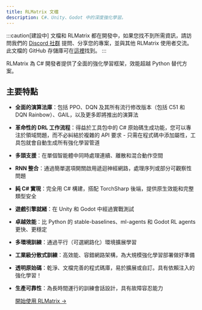 ```yaml
---
title: RLMatrix 文檔
description: C#、Unity、Godot 中的深度強化學習。
---
```


:::caution[建設中]
文檔和 RLMatrix 都在開發中，如果您找不到所需資訊，請訪問我們的 [Discord 社群](https://discord.gg/ppgr44rBHn) 提問、分享您的專案，並與其他 RLMatrix 使用者交流。
此文檔的 GitHub 存儲庫可在[這裡](https://github.com/asieradzk/RLMatrixDocumentation)找到。
:::


RLMatrix 為 C# 開發者提供了全面的強化學習框架，效能超越 Python 替代方案。
## 主要特點

- **全面的演算法庫**：包括 PPO、DQN 及其所有流行修改版本（包括 C51 和 DQN Rainbow）、GAIL，以及更多即將推出的演算法
- **革命性的 DRL 工作流程**：得益於工具包中的 C# 原始碼生成功能，您可以專注於領域問題，而不必糾結於複雜的 API 要求 - 只需在程式碼中添加屬性，工具包就會自動生成所有強化學習管道
- **多頭支援**：在單個智能體中同時處理連續、離散和混合動作空間
- **RNN 整合**：通過簡單選項開關啟用遞迴神經網路，處理序列或部分可觀察性問題
- **純 C# 實現**：完全用 C# 構建，搭配 TorchSharp 後端，提供原生效能和完整類型安全
- **遊戲引擎就緒**：在 Unity 和 Godot 中經過實戰測試
- **卓越效能**：比 Python 的 stable-baselines、ml-agents 和 Godot RL agents 更快、更穩定
- **多環境訓練**：通過平行（可選網路化）環境擴展學習
- **工業級分散式訓練**：高效能、容錯網路架構，為大規模強化學習部署做好準備
- **透明原始碼**：乾淨、文檔完善的程式碼庫，易於擴展或自訂。具有依賴注入的強化學習！
- **生產可靠性**：為長時間運行的訓練會話設計，具有故障容忍能力


    [開始使用 RLMatrix →](/beginner/gettingstarted/)